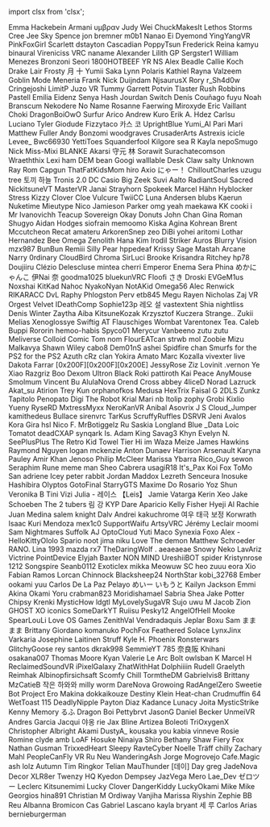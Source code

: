 ﻿import clsx from 'clsx';


<!-- Reminder that not only HTML chars have to be escaped, MDX chars also need to be (such as a space followed by an underscore). -->
<Patronelt k="0" ias="1" sp="0" >Emma</Patronelt> <Patronelt k="0" ias="1" sp="0" >Hackebein </Patronelt> <Patronelt k="0" ias="1" sp="0" >Armani</Patronelt> <Patronelt k="0" ias="1" sp="0" >υμβραν</Patronelt> <Patronelt k="0" ias="0" sp="0" >Judy Wei</Patronelt> 
<Patronelt k="0" ias="1" sp="0" >ChuckMakesIt</Patronelt> <Patronelt k="0" ias="0" sp="0" >Lethos Storms</Patronelt> <Patronelt k="0" ias="1" sp="0" >Cree Jee</Patronelt> <Patronelt k="0" ias="1" sp="0" >Sky Spence</Patronelt> <Patronelt k="0" ias="1" sp="0" >jon bremner</Patronelt> 
<Patronelt k="0" ias="0" sp="0" >m0b1</Patronelt> <Patronelt k="0" ias="0" sp="0" >Nanao Ei</Patronelt> <Patronelt k="0" ias="1" sp="0" >Dyemond</Patronelt> <Patronelt k="0" ias="1" sp="0" >YingYangVR</Patronelt> <Patronelt k="0" ias="1" sp="0" >PinkFoxGirl</Patronelt> 
<Patronelt k="0" ias="1" sp="0" >Scarlett</Patronelt> <Patronelt k="0" ias="1" sp="0" >dstayton </Patronelt> <Patronelt k="0" ias="1" sp="0" >Cascadian</Patronelt> <Patronelt k="0" ias="1" sp="0" >PoppyTsun</Patronelt> <Patronelt k="0" ias="1" sp="0" >Frederick</Patronelt> 
<Patronelt k="0" ias="1" sp="0" >Reina</Patronelt> <Patronelt k="0" ias="1" sp="0" >kamyu</Patronelt> <Patronelt k="0" ias="1" sp="0" >binaural</Patronelt> <Patronelt k="0" ias="1" sp="0" >Vireniciss </Patronelt> <Patronelt k="0" ias="1" sp="0" >VRC naname</Patronelt> 
<Patronelt k="0" ias="1" sp="0" >Alexander </Patronelt> <Patronelt k="0" ias="1" sp="0" >Lilith GP</Patronelt> <Patronelt k="0" ias="1" sp="0" >Sergster1</Patronelt> <Patronelt k="0" ias="1" sp="0" >William Menezes Bronzoni</Patronelt> <Patronelt k="0" ias="1" sp="0" >Seori </Patronelt> 
<Patronelt k="0" ias="1" sp="0" >1800HOTBEEF</Patronelt> <Patronelt k="0" ias="1" sp="0" >YR NS</Patronelt> <Patronelt k="0" ias="1" sp="0" >Alex Beadle</Patronelt> <Patronelt k="0" ias="1" sp="0" >Callie Koch</Patronelt> <Patronelt k="0" ias="1" sp="0" >Drake Lair</Patronelt> 
<Patronelt k="0" ias="1" sp="0" >Frosty</Patronelt> <Patronelt k="0" ias="1" sp="0" >月 十</Patronelt> <Patronelt k="0" ias="1" sp="0" >Yumii Saka</Patronelt> <Patronelt k="0" ias="1" sp="0" >Lynn</Patronelt> <Patronelt k="0" ias="0" sp="0" >Polaris</Patronelt> 
<Patronelt k="0" ias="1" sp="0" >Kathiel Rayna</Patronelt> <Patronelt k="0" ias="0" sp="0" >Valzeem</Patronelt> <Patronelt k="0" ias="1" sp="0" >Goblin Mode</Patronelt> <Patronelt k="0" ias="1" sp="0" >Meneria</Patronelt> <Patronelt k="0" ias="0" sp="0" >Frank</Patronelt> 
<Patronelt k="0" ias="1" sp="0" >Nick Duijndam</Patronelt> <Patronelt k="0" ias="1" sp="0" >NjsaurusX </Patronelt> <Patronelt k="0" ias="1" sp="0" >Rory</Patronelt> <Patronelt k="0" ias="0" sp="0" >r&#0095;Sh4d0w</Patronelt> <Patronelt k="0" ias="1" sp="0" >Cringejoshi</Patronelt> 
<Patronelt k="0" ias="1" sp="0" >LimitP </Patronelt> <Patronelt k="0" ias="1" sp="0" >Juzo VR</Patronelt> <Patronelt k="0" ias="1" sp="0" >Tummy</Patronelt> <Patronelt k="0" ias="1" sp="0" >Garrett Potvin</Patronelt> <Patronelt k="0" ias="1" sp="0" >Tlaster </Patronelt> 
<Patronelt k="0" ias="1" sp="0" >Rush Robbins</Patronelt> <Patronelt k="0" ias="1" sp="0" >Pastell Emilia</Patronelt> <Patronelt k="0" ias="1" sp="0" >Eidenz</Patronelt> <Patronelt k="0" ias="1" sp="0" >Senya</Patronelt> <Patronelt k="0" ias="1" sp="0" >Hash Jourdan</Patronelt> 
<Patronelt k="0" ias="1" sp="0" >Switch</Patronelt> <Patronelt k="0" ias="1" sp="0" >Denís Couñago</Patronelt> <Patronelt k="0" ias="1" sp="0" >fuyu</Patronelt> <Patronelt k="0" ias="1" sp="0" >Noah Branscum</Patronelt> <Patronelt k="0" ias="1" sp="0" >Nekodere </Patronelt> 
<Patronelt k="0" ias="1" sp="0" >No Name</Patronelt> <Patronelt k="0" ias="1" sp="0" >Rosanne Faerwing</Patronelt> <Patronelt k="0" ias="1" sp="0" >Miroxyde </Patronelt> <Patronelt k="0" ias="1" sp="0" >Eric Vaillant</Patronelt> <Patronelt k="0" ias="1" sp="0" >Choki</Patronelt> 
<Patronelt k="0" ias="1" sp="0" >DragonBoiOwO</Patronelt> <Patronelt k="0" ias="1" sp="0" >Surfur</Patronelt> <Patronelt k="0" ias="1" sp="0" >Arico</Patronelt> <Patronelt k="0" ias="1" sp="0" >Andrew</Patronelt> <Patronelt k="0" ias="1" sp="0" >Kuro</Patronelt> 
<Patronelt k="0" ias="1" sp="0" >Erik A&#0046; Hdez</Patronelt> <Patronelt k="0" ias="0" sp="0" >Carlsu</Patronelt> <Patronelt k="0" ias="1" sp="0" >Luciano Tyler</Patronelt> <Patronelt k="0" ias="1" sp="0" >Giodude </Patronelt> <Patronelt k="0" ias="1" sp="0" >Fizzytaco</Patronelt> 
<Patronelt k="0" ias="1" sp="0" >카스 코</Patronelt> <Patronelt k="0" ias="1" sp="0" >UprightBlue </Patronelt> <Patronelt k="0" ias="1" sp="0" >Yumi&#0095;AI</Patronelt> <Patronelt k="0" ias="1" sp="0" >Pari</Patronelt> <Patronelt k="0" ias="1" sp="0" >Mari</Patronelt> 
<Patronelt k="0" ias="1" sp="0" >Matthew Fuller</Patronelt> <Patronelt k="0" ias="1" sp="0" >Andy </Patronelt> <Patronelt k="0" ias="1" sp="0" >Bonzomi</Patronelt> <Patronelt k="0" ias="1" sp="0" >woodgraves</Patronelt> <Patronelt k="0" ias="1" sp="0" >CrusaderArts</Patronelt> 
<Patronelt k="0" ias="1" sp="0" >Astrexis</Patronelt> <Patronelt k="0" ias="1" sp="0" >icicle </Patronelt> <Patronelt k="0" ias="1" sp="0" >Levee&#0095;</Patronelt> <Patronelt k="0" ias="0" sp="0" >Bwc66930 </Patronelt> <Patronelt k="0" ias="1" sp="0" >YettiToes</Patronelt> 
<Patronelt k="0" ias="1" sp="0" >Squanderfool</Patronelt> <Patronelt k="0" ias="1" sp="0" >Kilgore</Patronelt> <Patronelt k="0" ias="1" sp="0" >sea R</Patronelt> <Patronelt k="0" ias="1" sp="0" >Kayla</Patronelt> <Patronelt k="0" ias="1" sp="0" >nepoSmugo </Patronelt> 
<Patronelt k="0" ias="1" sp="0" >Nick </Patronelt> <Patronelt k="0" ias="1" sp="0" >Miss&#0045;Mixi </Patronelt> <Patronelt k="0" ias="0" sp="0" >BLANKE</Patronelt> <Patronelt k="0" ias="1" sp="0" >Akarsi</Patronelt> <Patronelt k="0" ias="1" sp="0" >守元 林</Patronelt> 
<Patronelt k="0" ias="1" sp="0" >Sorawit Surachatecomson</Patronelt> <Patronelt k="0" ias="1" sp="0" >Wraeththix</Patronelt> <Patronelt k="0" ias="0" sp="0" >Lexi</Patronelt> <Patronelt k="0" ias="0" sp="0" >ham </Patronelt> <Patronelt k="0" ias="1" sp="0" >DEM bean</Patronelt> 
<Patronelt k="0" ias="1" sp="0" >Googi</Patronelt> <Patronelt k="0" ias="1" sp="0" >walllable </Patronelt> <Patronelt k="0" ias="1" sp="0" >Desk Claw</Patronelt> <Patronelt k="0" ias="1" sp="0" >salty</Patronelt> <Patronelt k="0" ias="1" sp="0" >Unknown</Patronelt> 
<Patronelt k="0" ias="1" sp="0" >Ray Rom</Patronelt> <Patronelt k="0" ias="1" sp="0" >Capgun </Patronelt> <Patronelt k="0" ias="1" sp="0" >ThatFatKidsMom</Patronelt> <Patronelt k="0" ias="0" sp="0" >hiro</Patronelt> <Patronelt k="0" ias="1" sp="0" >Axio</Patronelt> 
<Patronelt k="0" ias="1" sp="0" >にゃー！</Patronelt> <Patronelt k="0" ias="1" sp="0" >ChilloutCharles</Patronelt> <Patronelt k="0" ias="1" sp="0" >uzugu </Patronelt> <Patronelt k="0" ias="1" sp="0" >tree</Patronelt> <Patronelt k="0" ias="1" sp="0" >토끼 하늘</Patronelt> 
<Patronelt k="0" ias="1" sp="0" >Tronis 2&#0046;0</Patronelt> <Patronelt k="0" ias="1" sp="0" >DC</Patronelt> <Patronelt k="0" ias="1" sp="0" >Casio</Patronelt> <Patronelt k="0" ias="0" sp="0" >Big Zeek</Patronelt> <Patronelt k="0" ias="1" sp="0" >Suvi Aalto</Patronelt> 
<Patronelt k="0" ias="1" sp="0" >RadiantSoul </Patronelt> <Patronelt k="0" ias="0" sp="0" >Sacred</Patronelt> <Patronelt k="0" ias="1" sp="0" >NickitsuneVT</Patronelt> <Patronelt k="0" ias="1" sp="0" >MasterVR</Patronelt> <Patronelt k="0" ias="0" sp="0" >Janai Strayhorn</Patronelt> 
<Patronelt k="0" ias="1" sp="0" >Spokeek</Patronelt> <Patronelt k="0" ias="1" sp="0" >Marcel Hähn</Patronelt> <Patronelt k="0" ias="1" sp="0" >Hyblocker</Patronelt> <Patronelt k="0" ias="1" sp="0" >Stress</Patronelt> <Patronelt k="0" ias="0" sp="0" >Kizzy </Patronelt> 
<Patronelt k="0" ias="1" sp="0" >Clover Cloe</Patronelt> <Patronelt k="0" ias="0" sp="0" >Vulcure</Patronelt> <Patronelt k="0" ias="1" sp="0" >TwiiCC</Patronelt> <Patronelt k="0" ias="0" sp="0" >Luna Andersen</Patronelt> <Patronelt k="0" ias="1" sp="0" >blubs</Patronelt> 
<Patronelt k="0" ias="1" sp="0" >Kaerun</Patronelt> <Patronelt k="0" ias="1" sp="0" >Nuketime</Patronelt> <Patronelt k="0" ias="1" sp="0" >Mieutype Nico</Patronelt> <Patronelt k="0" ias="1" sp="0" >Jamieson Parker</Patronelt> <Patronelt k="0" ias="1" sp="0" >omg yeah</Patronelt> 
<Patronelt k="0" ias="1" sp="0" >maekawa</Patronelt> <Patronelt k="0" ias="1" sp="0" >KK</Patronelt> <Patronelt k="0" ias="0" sp="0" >cooki i</Patronelt> <Patronelt k="0" ias="1" sp="0" >Mr Ivanovichh</Patronelt> <Patronelt k="0" ias="1" sp="0" >Teacup Sovereign</Patronelt> 
<Patronelt k="0" ias="1" sp="0" >Okay Donuts</Patronelt> <Patronelt k="0" ias="1" sp="0" >John Chan</Patronelt> <Patronelt k="0" ias="1" sp="0" >Gina Roman</Patronelt> <Patronelt k="0" ias="0" sp="0" >Shugyo</Patronelt> <Patronelt k="0" ias="1" sp="0" >Aidan Hodges</Patronelt> 
<Patronelt k="0" ias="1" sp="0" >siofrain</Patronelt> <Patronelt k="0" ias="1" sp="0" >memoomo</Patronelt> <Patronelt k="0" ias="1" sp="0" >Kiska Agina</Patronelt> <Patronelt k="0" ias="0" sp="0" >Kohrean </Patronelt> <Patronelt k="0" ias="0" sp="0" >Brent Mccutcheon</Patronelt> 
<Patronelt k="0" ias="1" sp="0" >Recat</Patronelt> <Patronelt k="0" ias="0" sp="0" >amateru</Patronelt> <Patronelt k="0" ias="1" sp="0" >ArkorenSnep</Patronelt> <Patronelt k="0" ias="1" sp="0" >zeo </Patronelt> <Patronelt k="0" ias="0" sp="0" >DiBi</Patronelt> 
<Patronelt k="0" ias="1" sp="0" >yohei aritomi</Patronelt> <Patronelt k="0" ias="1" sp="0" >Lothar Hernandez</Patronelt> <Patronelt k="0" ias="1" sp="0" >Bee</Patronelt> <Patronelt k="0" ias="1" sp="0" >Omega</Patronelt> <Patronelt k="0" ias="0" sp="0" >Zenolith</Patronelt> 
<Patronelt k="0" ias="1" sp="0" >Hana Kim</Patronelt> <Patronelt k="0" ias="1" sp="0" >Irodil Striker</Patronelt> <Patronelt k="0" ias="0" sp="0" >Auros </Patronelt> <Patronelt k="0" ias="0" sp="0" >Blurry Vision</Patronelt> <Patronelt k="0" ias="1" sp="0" >mzx987</Patronelt> 
<Patronelt k="0" ias="1" sp="0" >BunBun</Patronelt> <Patronelt k="0" ias="1" sp="0" >Remiii</Patronelt> <Patronelt k="0" ias="1" sp="0" >Silly Pear</Patronelt> <Patronelt k="0" ias="1" sp="0" >hppedeaf</Patronelt> <Patronelt k="0" ias="1" sp="0" >Krissy</Patronelt> 
<Patronelt k="0" ias="1" sp="0" >Sage Mastah</Patronelt> <Patronelt k="0" ias="1" sp="0" >Arcane</Patronelt> <Patronelt k="0" ias="1" sp="0" >Narry</Patronelt> <Patronelt k="0" ias="1" sp="0" >0rdinary</Patronelt> <Patronelt k="0" ias="1" sp="0" >CloudBird</Patronelt> 
<Patronelt k="0" ias="1" sp="0" >Chroma</Patronelt> <Patronelt k="0" ias="0" sp="0" >SirLuci</Patronelt> <Patronelt k="0" ias="1" sp="0" >Brooke</Patronelt> <Patronelt k="0" ias="1" sp="0" >Krisandra Ritchey</Patronelt> <Patronelt k="0" ias="1" sp="0" >hp78</Patronelt> 
<Patronelt k="0" ias="0" sp="0" >Doujiiru</Patronelt> <Patronelt k="0" ias="1" sp="0" >Clézio Delescluse</Patronelt> <Patronelt k="0" ias="0" sp="0" >mintea</Patronelt> <Patronelt k="0" ias="1" sp="0" >cherri</Patronelt> <Patronelt k="0" ias="0" sp="0" >Emperor Enema</Patronelt> 
<Patronelt k="0" ias="1" sp="0" >Sera Phina</Patronelt> <Patronelt k="0" ias="1" sp="0" >めかにゃんこ</Patronelt> <Patronelt k="0" ias="1" sp="0" >伊Nai 奈</Patronelt> <Patronelt k="0" ias="0" sp="0" >goodma1025</Patronelt> <Patronelt k="0" ias="1" sp="0" >bluekunVRC</Patronelt> 
<Patronelt k="0" ias="1" sp="0" >Floofi</Patronelt> <Patronelt k="0" ias="1" sp="0" >さき</Patronelt> <Patronelt k="0" ias="1" sp="0" >Droski</Patronelt> <Patronelt k="0" ias="0" sp="0" >EVGeM1us</Patronelt> <Patronelt k="0" ias="1" sp="0" >Noxshai</Patronelt> 
<Patronelt k="0" ias="0" sp="0" >KitKad</Patronelt> <Patronelt k="0" ias="1" sp="0" >Nahoc </Patronelt> <Patronelt k="0" ias="0" sp="0" >NyakoNyan</Patronelt> <Patronelt k="0" ias="0" sp="0" >NotAKid </Patronelt> <Patronelt k="0" ias="1" sp="0" >Omega56 </Patronelt> 
<Patronelt k="0" ias="1" sp="0" >Alec Renwick</Patronelt> <Patronelt k="0" ias="1" sp="0" >RIKARACC</Patronelt> <Patronelt k="0" ias="1" sp="0" >DvL Raphy</Patronelt> <Patronelt k="0" ias="1" sp="0" >Phlogston</Patronelt> <Patronelt k="0" ias="0" sp="0" >Perv</Patronelt> 
<Patronelt k="0" ias="1" sp="0" >etb845 </Patronelt> <Patronelt k="0" ias="1" sp="0" >Megu</Patronelt> <Patronelt k="0" ias="1" sp="0" >Rayen </Patronelt> <Patronelt k="0" ias="1" sp="0" >Nicholas</Patronelt> <Patronelt k="0" ias="1" sp="0" >Zaj VR</Patronelt> 
<Patronelt k="0" ias="0" sp="0" >Orgest</Patronelt> <Patronelt k="0" ias="1" sp="0" >Velvet</Patronelt> <Patronelt k="0" ias="1" sp="0" >IDeathComp</Patronelt> <Patronelt k="0" ias="0" sp="0" >Sophie123p</Patronelt> <Patronelt k="0" ias="0" sp="0" >레오 설</Patronelt> 
<Patronelt k="0" ias="1" sp="0" >vastextent</Patronelt> <Patronelt k="0" ias="0" sp="0" >Shia</Patronelt> <Patronelt k="0" ias="1" sp="0" >nightliss</Patronelt> <Patronelt k="0" ias="0" sp="0" >Denis Winter</Patronelt> <Patronelt k="0" ias="0" sp="0" >Zaytha</Patronelt> 
<Patronelt k="0" ias="1" sp="0" >Aiba</Patronelt> <Patronelt k="0" ias="1" sp="0" >KitsuneKozak</Patronelt> <Patronelt k="0" ias="1" sp="0" >Krzysztof Kuczera</Patronelt> <Patronelt k="0" ias="1" sp="0" >Strange&#0046;&#0046;</Patronelt> <Patronelt k="0" ias="1" sp="0" >Zukii</Patronelt> 
<Patronelt k="0" ias="1" sp="0" >Melias</Patronelt> <Patronelt k="0" ias="0" sp="0" >Xenoglossye</Patronelt> <Patronelt k="0" ias="0" sp="0" >Swiftig AT</Patronelt> <Patronelt k="0" ias="0" sp="0" >Flauschiges Wombat</Patronelt> <Patronelt k="0" ias="1" sp="0" >Varentonex</Patronelt> 
<Patronelt k="0" ias="1" sp="0" >Tea&#0046;</Patronelt> <Patronelt k="0" ias="0" sp="0" >Caleb </Patronelt> <Patronelt k="0" ias="0" sp="0" >Buppi</Patronelt> <Patronelt k="0" ias="0" sp="0" >Rororin</Patronelt> <Patronelt k="0" ias="0" sp="0" >hemoo&#0045;habis</Patronelt> 
<Patronelt k="0" ias="0" sp="0" >Spyco01</Patronelt> <Patronelt k="0" ias="0" sp="0" >Merycur</Patronelt> <Patronelt k="0" ias="1" sp="0" >Vanbeeno</Patronelt> <Patronelt k="0" ias="1" sp="0" >zutu zutu</Patronelt> <Patronelt k="0" ias="0" sp="0" >Meliverse</Patronelt> 
<Patronelt k="0" ias="1" sp="0" >Colloid</Patronelt> <Patronelt k="0" ias="1" sp="0" >Comic Tom</Patronelt> <Patronelt k="0" ias="1" sp="0" >nom </Patronelt> <Patronelt k="0" ias="0" sp="0" >FlourEATcan </Patronelt> <Patronelt k="0" ias="1" sp="0" >strwb</Patronelt> 
<Patronelt k="0" ias="1" sp="0" >mol </Patronelt> <Patronelt k="0" ias="0" sp="0" >Zoobie</Patronelt> <Patronelt k="0" ias="0" sp="0" >Mizu Malkavya</Patronelt> <Patronelt k="0" ias="1" sp="0" >Shawn Wiley</Patronelt> <Patronelt k="0" ias="1" sp="0" >cabo8</Patronelt> 
<Patronelt k="0" ias="1" sp="0" >Dem01nS</Patronelt> <Patronelt k="0" ias="0" sp="0" >ashei</Patronelt> <Patronelt k="0" ias="1" sp="0" >Spidfire chan</Patronelt> <Patronelt k="0" ias="0" sp="0" >Smurfs for the PS2 for the PS2</Patronelt> <Patronelt k="0" ias="1" sp="0" >Azuth </Patronelt> 
<Patronelt k="0" ias="1" sp="0" >cRz clan</Patronelt> <Patronelt k="0" ias="1" sp="0" >Yokira Amato</Patronelt> <Patronelt k="0" ias="1" sp="0" >Marc Kozalla</Patronelt> <Patronelt k="0" ias="1" sp="0" >vivexter live</Patronelt> <Patronelt k="0" ias="1" sp="0" >Dakota Farrar</Patronelt> 
<Patronelt k="0" ias="1" sp="0" >&#0091;0x200F&#0093;&#0091;0x200F&#0093;&#0091;0x200E&#0093;</Patronelt> <Patronelt k="0" ias="1" sp="0" >JessyRose</Patronelt> <Patronelt k="0" ias="1" sp="0" >Ziz</Patronelt> <Patronelt k="0" ias="0" sp="0" >Lovinit &#0046;vernon</Patronelt> <Patronelt k="0" ias="1" sp="0" >Ye Xiao</Patronelt> 
<Patronelt k="0" ias="1" sp="0" >Razgriz</Patronelt> <Patronelt k="0" ias="0" sp="0" >Boo</Patronelt> <Patronelt k="0" ias="1" sp="0" >Dexom </Patronelt> <Patronelt k="0" ias="0" sp="0" >Ultron Black</Patronelt> <Patronelt k="0" ias="1" sp="0" >Roki</Patronelt> 
<Patronelt k="0" ias="1" sp="0" >pattiroth</Patronelt> <Patronelt k="0" ias="1" sp="0" >Kai Peace</Patronelt> <Patronelt k="0" ias="1" sp="0" >AnyMouse </Patronelt> <Patronelt k="0" ias="1" sp="0" >Smolmum</Patronelt> <Patronelt k="0" ias="1" sp="0" >Vincent Bu</Patronelt> 
<Patronelt k="0" ias="1" sp="0" >AlulaNova</Patronelt> <Patronelt k="0" ias="1" sp="0" >Orend Cross</Patronelt> <Patronelt k="0" ias="1" sp="0" >abbey</Patronelt> <Patronelt k="0" ias="0" sp="0" >4liceD</Patronelt> <Patronelt k="0" ias="1" sp="0" >Norad </Patronelt> 
<Patronelt k="0" ias="1" sp="0" >Lazruck</Patronelt> <Patronelt k="0" ias="1" sp="0" >Akat&#0095;su</Patronelt> <Patronelt k="0" ias="0" sp="0" >Atirion </Patronelt> <Patronelt k="0" ias="0" sp="0" >Trey Kun</Patronelt> <Patronelt k="0" ias="1" sp="0" >orphanofkos</Patronelt> 
<Patronelt k="0" ias="0" sp="0" >Medusa</Patronelt> <Patronelt k="0" ias="0" sp="0" >HexTrix </Patronelt> <Patronelt k="0" ias="1" sp="0" >Faisal G</Patronelt> <Patronelt k="0" ias="1" sp="0" >2DLS </Patronelt> <Patronelt k="0" ias="0" sp="0" >Zunkz</Patronelt> 
<Patronelt k="0" ias="1" sp="0" >Tapitolo Penopato</Patronelt> <Patronelt k="0" ias="0" sp="0" >Digi The Robot</Patronelt> <Patronelt k="0" ias="1" sp="0" >Krial</Patronelt> <Patronelt k="0" ias="1" sp="0" >Mari</Patronelt> <Patronelt k="0" ias="1" sp="0" >nb</Patronelt> 
<Patronelt k="0" ias="1" sp="0" >Itolip</Patronelt> <Patronelt k="0" ias="0" sp="0" >zophy</Patronelt> <Patronelt k="0" ias="1" sp="0" >Grobi</Patronelt> <Patronelt k="0" ias="1" sp="0" >Kixlio Yueny</Patronelt> <Patronelt k="0" ias="1" sp="0" >RyseRD</Patronelt> 
<Patronelt k="0" ias="1" sp="0" >MxtressMyxx</Patronelt> <Patronelt k="0" ias="0" sp="0" >NeroKanVR </Patronelt> <Patronelt k="0" ias="0" sp="0" >Anibal</Patronelt> <Patronelt k="0" ias="1" sp="0" >Asovrix</Patronelt> <Patronelt k="0" ias="1" sp="0" >J S</Patronelt> 
<Patronelt k="0" ias="1" sp="0" >Cloud&#0095;Jumper</Patronelt> <Patronelt k="0" ias="1" sp="0" >kamithedeus</Patronelt> <Patronelt k="0" ias="1" sp="0" >Bullace </Patronelt> <Patronelt k="0" ias="0" sp="0" >sirenvrc</Patronelt> <Patronelt k="0" ias="1" sp="0" >TarKus</Patronelt> 
<Patronelt k="0" ias="1" sp="0" >ScruffyRuffles</Patronelt> <Patronelt k="0" ias="1" sp="0" >DSRVR</Patronelt> <Patronelt k="0" ias="0" sp="0" >Jeni Avalos</Patronelt> <Patronelt k="0" ias="1" sp="0" >Kora Gira</Patronelt> <Patronelt k="0" ias="1" sp="0" >hsl </Patronelt> 
<Patronelt k="0" ias="1" sp="0" >Nico F&#0046;</Patronelt> <Patronelt k="0" ias="0" sp="0" >MrBotiggelz</Patronelt> <Patronelt k="0" ias="1" sp="0" >Ru</Patronelt> <Patronelt k="0" ias="0" sp="0" >Saskia Longland</Patronelt> <Patronelt k="0" ias="1" sp="0" >Blue &#0095;Data</Patronelt> 
<Patronelt k="0" ias="0" sp="0" >Loic Tomatot</Patronelt> <Patronelt k="0" ias="1" sp="0" >deadCXAP</Patronelt> <Patronelt k="0" ias="1" sp="0" >synqark </Patronelt> <Patronelt k="0" ias="1" sp="0" >Is&#0046;</Patronelt> <Patronelt k="0" ias="1" sp="0" >Adam King</Patronelt> 
<Patronelt k="0" ias="1" sp="0" >Savag3</Patronelt> <Patronelt k="0" ias="1" sp="0" >Khyn</Patronelt> <Patronelt k="0" ias="1" sp="0" >Evelyn N&#0046;</Patronelt> <Patronelt k="0" ias="1" sp="0" >SeePlusPlus</Patronelt> <Patronelt k="0" ias="1" sp="0" >The Retro Kid</Patronelt> 
<Patronelt k="0" ias="1" sp="0" >Towel Tier</Patronelt> <Patronelt k="0" ias="1" sp="0" >Hi im Waza</Patronelt> <Patronelt k="0" ias="1" sp="0" >Meize</Patronelt> <Patronelt k="0" ias="1" sp="0" >James Hawkins</Patronelt> <Patronelt k="0" ias="1" sp="0" >Raymond Nguyen</Patronelt> 
<Patronelt k="0" ias="1" sp="0" >logan mckenzie</Patronelt> <Patronelt k="0" ias="1" sp="0" >Anton Dunaev</Patronelt> <Patronelt k="0" ias="1" sp="0" >Harrison Arsenault</Patronelt> <Patronelt k="0" ias="1" sp="0" >Karyna Pauley</Patronelt> <Patronelt k="0" ias="1" sp="0" >Amir Khan</Patronelt> 
<Patronelt k="0" ias="1" sp="0" >Jenoso</Patronelt> <Patronelt k="0" ias="1" sp="0" >Philip McCleer</Patronelt> <Patronelt k="0" ias="1" sp="0" >Marissa Ybarra</Patronelt> <Patronelt k="0" ias="1" sp="0" >Rico&#0095;Guy</Patronelt> <Patronelt k="0" ias="1" sp="0" >sewon</Patronelt> 
<Patronelt k="0" ias="1" sp="0" >Seraphim Rune</Patronelt> <Patronelt k="0" ias="1" sp="0" >meme man</Patronelt> <Patronelt k="0" ias="1" sp="0" >Sheo Cabrera</Patronelt> <Patronelt k="0" ias="1" sp="0" >usagiR18 </Patronelt> <Patronelt k="0" ias="1" sp="0" >It&#0039;s&#0095;Pax</Patronelt> 
<Patronelt k="0" ias="1" sp="0" >Koi Fox</Patronelt> <Patronelt k="0" ias="1" sp="0" >ToMo San</Patronelt> <Patronelt k="0" ias="1" sp="0" >adriene </Patronelt> <Patronelt k="0" ias="1" sp="0" >Icey</Patronelt> <Patronelt k="0" ias="1" sp="0" >peter rabbit</Patronelt> 
<Patronelt k="0" ias="1" sp="0" >Jordan Maddox</Patronelt> <Patronelt k="0" ias="1" sp="0" >Lezreth Senceura</Patronelt> <Patronelt k="0" ias="1" sp="0" >Inosuke Hashibira</Patronelt> <Patronelt k="0" ias="1" sp="0" >Olyptos</Patronelt> <Patronelt k="0" ias="1" sp="0" >GotoFinal</Patronelt> 
<Patronelt k="0" ias="1" sp="0" >StarryGTS</Patronelt> <Patronelt k="0" ias="1" sp="0" >Maxime Do Rosario</Patronelt> <Patronelt k="0" ias="1" sp="0" >Yoz Shun</Patronelt> <Patronelt k="0" ias="1" sp="0" >Veronika B</Patronelt> <Patronelt k="0" ias="1" sp="0" >Tini</Patronelt> 
<Patronelt k="0" ias="1" sp="0" >Vizi</Patronelt> <Patronelt k="0" ias="1" sp="0" >Julia &#0045;</Patronelt> <Patronelt k="0" ias="1" sp="0" >레이스 【Leis】</Patronelt> <Patronelt k="0" ias="1" sp="0" >Jamie Vatarga</Patronelt> <Patronelt k="0" ias="1" sp="0" >Kerin </Patronelt> 
<Patronelt k="0" ias="1" sp="0" >Xeo</Patronelt> <Patronelt k="0" ias="1" sp="0" >Jake Schoeben</Patronelt> <Patronelt k="0" ias="1" sp="0" >The 2 tubers</Patronelt> <Patronelt k="0" ias="1" sp="0" >림 강</Patronelt> <Patronelt k="0" ias="1" sp="0" >KYP</Patronelt> 
<Patronelt k="0" ias="1" sp="0" >Dare Aparicio</Patronelt> <Patronelt k="0" ias="1" sp="0" >Kelly Fisher</Patronelt> <Patronelt k="0" ias="1" sp="0" >Hyeji Al</Patronelt> <Patronelt k="0" ias="1" sp="0" >Rachie</Patronelt> <Patronelt k="0" ias="1" sp="0" >Juan Medina</Patronelt> 
<Patronelt k="0" ias="1" sp="0" >salem knight</Patronelt> <Patronelt k="0" ias="1" sp="0" >Dalv Andrei</Patronelt> <Patronelt k="0" ias="1" sp="0" >kakuchrome </Patronelt> <Patronelt k="0" ias="1" sp="0" >여우 태극</Patronelt> <Patronelt k="0" ias="1" sp="0" >보정</Patronelt> 
<Patronelt k="0" ias="1" sp="0" >Korwrath</Patronelt> <Patronelt k="0" ias="1" sp="0" >Isaac Kuri Mendoza</Patronelt> <Patronelt k="0" ias="1" sp="0" >mex1c0</Patronelt> <Patronelt k="0" ias="1" sp="0" >SupportWaifu</Patronelt> <Patronelt k="0" ias="1" sp="0" >ArtsyVRC</Patronelt> 
<Patronelt k="0" ias="1" sp="0" >Jérémy Leclair</Patronelt> <Patronelt k="0" ias="1" sp="0" >moomi</Patronelt> <Patronelt k="0" ias="1" sp="0" >Sam </Patronelt> <Patronelt k="0" ias="1" sp="0" >Nightmares</Patronelt> <Patronelt k="0" ias="1" sp="0" >Suffolk</Patronelt> 
<Patronelt k="0" ias="1" sp="0" >AJ</Patronelt> <Patronelt k="0" ias="1" sp="0" >OptoCloud</Patronelt> <Patronelt k="0" ias="1" sp="0" >Yuti Maco</Patronelt> <Patronelt k="0" ias="1" sp="0" >Synexia Foxo</Patronelt> <Patronelt k="0" ias="1" sp="0" >Alex &#0045;</Patronelt> 
<Patronelt k="0" ias="1" sp="0" >HelloKittyOlolo</Patronelt> <Patronelt k="0" ias="1" sp="0" >Spario </Patronelt> <Patronelt k="0" ias="1" sp="0" >noot</Patronelt> <Patronelt k="0" ias="1" sp="0" >jima niku</Patronelt> <Patronelt k="0" ias="1" sp="0" >Love The demon</Patronelt> 
<Patronelt k="0" ias="1" sp="0" >Matthew Schroeder</Patronelt> <Patronelt k="0" ias="1" sp="0" >RANO&#0046;</Patronelt> <Patronelt k="0" ias="1" sp="0" >Lina</Patronelt> <Patronelt k="0" ias="1" sp="0" >1993 mazda rx7</Patronelt> <Patronelt k="0" ias="1" sp="0" >TheDaringWolf &#0046;</Patronelt> 
<Patronelt k="0" ias="1" sp="0" >aeaeaeae</Patronelt> <Patronelt k="0" ias="1" sp="0" >Snowy Neko</Patronelt> <Patronelt k="0" ias="1" sp="0" >LavAriz</Patronelt> <Patronelt k="0" ias="1" sp="0" >Victrine </Patronelt> <Patronelt k="0" ias="1" sp="0" >PointDevice</Patronelt> 
<Patronelt k="0" ias="1" sp="0" >Elyjah Baxter</Patronelt> <Patronelt k="0" ias="1" sp="0" >NON MIND</Patronelt> <Patronelt k="0" ias="1" sp="0" >UreshiiBOT</Patronelt> <Patronelt k="0" ias="1" sp="0" >spider</Patronelt> <Patronelt k="0" ias="1" sp="0" >Kristynrose 1212</Patronelt> 
<Patronelt k="0" ias="1" sp="0" >Songspire</Patronelt> <Patronelt k="0" ias="1" sp="0" >Seanb0112</Patronelt> <Patronelt k="0" ias="1" sp="0" >Exoticlex</Patronelt> <Patronelt k="0" ias="1" sp="0" >mikka </Patronelt> <Patronelt k="0" ias="1" sp="0" >Meowuw SC</Patronelt> 
<Patronelt k="0" ias="0" sp="0" >heo zuuu</Patronelt> <Patronelt k="0" ias="0" sp="0" >eora</Patronelt> <Patronelt k="0" ias="0" sp="0" >Xio</Patronelt> <Patronelt k="0" ias="0" sp="0" >Fabian Ramos</Patronelt> <Patronelt k="0" ias="0" sp="0" >Lorcan Chinnock</Patronelt> 
<Patronelt k="0" ias="0" sp="0" >Blacksheep24 </Patronelt> <Patronelt k="0" ias="0" sp="0" >NorthStar</Patronelt> <Patronelt k="0" ias="0" sp="0" >kobi&#0095;32768</Patronelt> <Patronelt k="0" ias="0" sp="0" >Ember</Patronelt> <Patronelt k="0" ias="0" sp="0" >ookami yuu</Patronelt> 
<Patronelt k="0" ias="0" sp="0" >Carlos De La Paz Pelayo</Patronelt> <Patronelt k="0" ias="0" sp="0" >めいー いもうと</Patronelt> <Patronelt k="0" ias="0" sp="0" >Kailyn Jackson</Patronelt> <Patronelt k="0" ias="0" sp="0" >Emmi Akina</Patronelt> <Patronelt k="0" ias="0" sp="0" >Okami Yoru</Patronelt> 
<Patronelt k="0" ias="0" sp="0" >crabman823</Patronelt> <Patronelt k="0" ias="0" sp="0" >Moridishamael</Patronelt> <Patronelt k="0" ias="0" sp="0" >Sabria Shea</Patronelt> <Patronelt k="0" ias="0" sp="0" >Jake Potter</Patronelt> <Patronelt k="0" ias="0" sp="0" >Chipsy</Patronelt> 
<Patronelt k="0" ias="0" sp="0" >Krenki</Patronelt> <Patronelt k="0" ias="0" sp="0" >MysticHow</Patronelt> <Patronelt k="0" ias="0" sp="0" >ldgtl</Patronelt> <Patronelt k="0" ias="0" sp="0" >MyLovelySugaVR</Patronelt> <Patronelt k="0" ias="0" sp="0" >Sujo uwu</Patronelt> 
<Patronelt k="0" ias="0" sp="0" >M</Patronelt> <Patronelt k="0" ias="0" sp="0" >Jacob Zion</Patronelt> <Patronelt k="0" ias="0" sp="0" >GHOST XO</Patronelt> <Patronelt k="0" ias="0" sp="0" >iconics</Patronelt> <Patronelt k="0" ias="0" sp="0" >SomeDarkYT</Patronelt> 
<Patronelt k="0" ias="0" sp="0" >Ruiisu</Patronelt> <Patronelt k="0" ias="0" sp="0" >Pesky12</Patronelt> <Patronelt k="0" ias="0" sp="0" >AngelOfHell</Patronelt> <Patronelt k="0" ias="0" sp="0" >Mooke</Patronelt> <Patronelt k="0" ias="0" sp="0" >SpearLouLi</Patronelt> 
<Patronelt k="0" ias="0" sp="0" >Love OS Games</Patronelt> <Patronelt k="0" ias="0" sp="0" >ZenithVal</Patronelt> <Patronelt k="0" ias="0" sp="0" >Vendradaquis</Patronelt> <Patronelt k="0" ias="0" sp="0" >Jeplar</Patronelt> <Patronelt k="0" ias="0" sp="0" >Boxu</Patronelt> 
<Patronelt k="0" ias="0" sp="0" >Sam</Patronelt> <Patronelt k="0" ias="0" sp="0" >まままま</Patronelt> <Patronelt k="0" ias="0" sp="0" >Brittany Giordano</Patronelt> <Patronelt k="0" ias="0" sp="0" >komanuko </Patronelt> <Patronelt k="0" ias="0" sp="0" >PochFox </Patronelt> 
<Patronelt k="0" ias="0" sp="0" >Feathered Solace</Patronelt> <Patronelt k="0" ias="0" sp="0" >LynxJinx</Patronelt> <Patronelt k="0" ias="0" sp="0" >Varkaria</Patronelt> <Patronelt k="0" ias="0" sp="0" >Josephine Laitinen</Patronelt> <Patronelt k="0" ias="0" sp="0" >Struff</Patronelt> 
<Patronelt k="0" ias="0" sp="0" >Kyle H&#0046;</Patronelt> <Patronelt k="0" ias="0" sp="0" >Phoenix</Patronelt> <Patronelt k="0" ias="0" sp="0" >Ronsterwars</Patronelt> <Patronelt k="0" ias="0" sp="0" >GlitchyGoose</Patronelt> <Patronelt k="0" ias="0" sp="0" >rey santos</Patronelt> 
<Patronelt k="0" ias="0" sp="0" >dkrak998 </Patronelt> <Patronelt k="0" ias="0" sp="0" >SemmieYT 785</Patronelt> <Patronelt k="0" ias="0" sp="0" >奈良阪</Patronelt> <Patronelt k="0" ias="0" sp="0" >Khihani</Patronelt> <Patronelt k="0" ias="0" sp="0" >osakana007</Patronelt> 
<Patronelt k="0" ias="0" sp="0" >Thomas Moore</Patronelt> <Patronelt k="0" ias="0" sp="0" >Kyan </Patronelt> <Patronelt k="0" ias="0" sp="0" >Valerie Le</Patronelt> <Patronelt k="0" ias="0" sp="0" >Arc Bolt</Patronelt> <Patronelt k="0" ias="0" sp="0" >owlsban K</Patronelt> 
<Patronelt k="0" ias="0" sp="0" >Marcel H</Patronelt> <Patronelt k="0" ias="0" sp="0" >ReclaimedSoundVR</Patronelt> <Patronelt k="0" ias="0" sp="0" >iPixelGalaxy</Patronelt> <Patronelt k="0" ias="0" sp="0" >ZhatWithHat</Patronelt> <Patronelt k="0" ias="0" sp="0" >Dolphiiiin</Patronelt> 
<Patronelt k="0" ias="0" sp="0" >Rudell </Patronelt> <Patronelt k="0" ias="0" sp="0" >Graelyth</Patronelt> <Patronelt k="0" ias="0" sp="0" >Reimhak</Patronelt> <Patronelt k="0" ias="0" sp="0" >Albinopfirsichsaft</Patronelt> <Patronelt k="0" ias="0" sp="0" >Scomfy</Patronelt> 
<Patronelt k="0" ias="0" sp="0" >Chill</Patronelt> <Patronelt k="0" ias="0" sp="0" >TormtheDM</Patronelt> <Patronelt k="0" ias="0" sp="0" >Gabrielvis8</Patronelt> <Patronelt k="0" ias="0" sp="0" >Brittany </Patronelt> <Patronelt k="0" ias="0" sp="0" >MzCatieB</Patronelt> 
<Patronelt k="0" ias="0" sp="0" >작은 하와와</Patronelt> <Patronelt k="0" ias="0" sp="0" >milly worm</Patronelt> <Patronelt k="0" ias="0" sp="0" >DareNova</Patronelt> <Patronelt k="0" ias="0" sp="0" >Growoing</Patronelt> <Patronelt k="0" ias="0" sp="0" >RadAngelZero</Patronelt> 
<Patronelt k="0" ias="0" sp="0" >Sweetie Bot Project</Patronelt> <Patronelt k="0" ias="0" sp="0" >Ero</Patronelt> <Patronelt k="0" ias="0" sp="0" >Makina</Patronelt> <Patronelt k="0" ias="0" sp="0" >dokkaikouze</Patronelt> <Patronelt k="0" ias="0" sp="0" >Destiny Klein</Patronelt> 
<Patronelt k="0" ias="0" sp="0" >Heat&#0045;chan </Patronelt> <Patronelt k="0" ias="0" sp="0" >Crudmuffin 64</Patronelt> <Patronelt k="0" ias="0" sp="0" >WetToast 115</Patronelt> <Patronelt k="0" ias="0" sp="0" >DeadlyNipple</Patronelt> <Patronelt k="0" ias="0" sp="0" >Payton Diaz</Patronelt> 
<Patronelt k="0" ias="0" sp="0" >Kadance Lunacy</Patronelt> <Patronelt k="0" ias="0" sp="0" >Joita </Patronelt> <Patronelt k="0" ias="0" sp="0" >MysticStrike </Patronelt> <Patronelt k="0" ias="0" sp="0" >Kenny </Patronelt> <Patronelt k="0" ias="0" sp="0" >Memory </Patronelt> 
<Patronelt k="0" ias="0" sp="0" >るふ</Patronelt> <Patronelt k="0" ias="0" sp="0" >Dragon Boi</Patronelt> <Patronelt k="0" ias="0" sp="0" >Pettybrvt</Patronelt> <Patronelt k="0" ias="0" sp="0" >JasonG</Patronelt> <Patronelt k="0" ias="0" sp="0" >Daniel Becker</Patronelt> 
<Patronelt k="0" ias="0" sp="0" >UnmeiVR</Patronelt> <Patronelt k="0" ias="0" sp="0" >Andres Garcia</Patronelt> <Patronelt k="0" ias="0" sp="0" >Jacqui </Patronelt> <Patronelt k="0" ias="0" sp="0" >야옹</Patronelt> <Patronelt k="0" ias="0" sp="0" >rie </Patronelt> 
<Patronelt k="0" ias="0" sp="0" >Jax Bline</Patronelt> <Patronelt k="0" ias="0" sp="0" >Artizea Boleoti</Patronelt> <Patronelt k="0" ias="0" sp="0" >TriOxygenX</Patronelt> <Patronelt k="0" ias="0" sp="0" >Christopher Albright</Patronelt> <Patronelt k="0" ias="0" sp="0" >Akami</Patronelt> 
<Patronelt k="0" ias="0" sp="0" >DustyA&#0095;</Patronelt> <Patronelt k="0" ias="0" sp="0" >kousaka you</Patronelt> <Patronelt k="0" ias="0" sp="0" >kabia vinneve</Patronelt> <Patronelt k="0" ias="0" sp="0" >Rosie Romine</Patronelt> <Patronelt k="0" ias="0" sp="0" >clyde amb</Patronelt> 
<Patronelt k="0" ias="0" sp="0" >LoAF</Patronelt> <Patronelt k="0" ias="0" sp="0" >Hosuke</Patronelt> <Patronelt k="0" ias="0" sp="0" >Ninaiya</Patronelt> <Patronelt k="0" ias="0" sp="0" >Shiro</Patronelt> <Patronelt k="0" ias="0" sp="0" >Bethany Shaw</Patronelt> 
<Patronelt k="0" ias="0" sp="0" >Fiery Fox</Patronelt> <Patronelt k="0" ias="0" sp="0" >Nathan Gusman</Patronelt> <Patronelt k="0" ias="0" sp="0" >TrixxedHeart</Patronelt> <Patronelt k="0" ias="0" sp="0" >Sleepy</Patronelt> <Patronelt k="0" ias="0" sp="0" >RavteCyber</Patronelt> 
<Patronelt k="0" ias="0" sp="0" >Noelle Träff</Patronelt> <Patronelt k="0" ias="0" sp="0" >chilly</Patronelt> <Patronelt k="0" ias="0" sp="0" >Zachary Mahl</Patronelt> <Patronelt k="0" ias="0" sp="0" >PeopleCanFly VR</Patronelt> <Patronelt k="0" ias="0" sp="0" >Ru Neu</Patronelt> 
<Patronelt k="0" ias="0" sp="0" >WanderingAsh</Patronelt> <Patronelt k="0" ias="0" sp="0" >Jorge Mogrovejo</Patronelt> <Patronelt k="0" ias="0" sp="0" >Cafe&#0046;Magic</Patronelt> <Patronelt k="0" ias="0" sp="0" >ash lolz</Patronelt> <Patronelt k="0" ias="0" sp="0" >Autumn</Patronelt> 
<Patronelt k="0" ias="0" sp="0" >Tim Ringkor</Patronelt> <Patronelt k="0" ias="0" sp="0" >Telian </Patronelt> <Patronelt k="0" ias="0" sp="0" >MauThunder </Patronelt> <Patronelt k="0" ias="0" sp="0" >&#0091;데이&#0093; Day</Patronelt> <Patronelt k="0" ias="0" sp="0" >greg</Patronelt> 
<Patronelt k="0" ias="0" sp="0" >JadeNova</Patronelt> <Patronelt k="0" ias="0" sp="0" >Decor</Patronelt> <Patronelt k="0" ias="0" sp="0" >XLR8er</Patronelt> <Patronelt k="0" ias="0" sp="0" >Twenzy HQ</Patronelt> <Patronelt k="0" ias="0" sp="0" >Kyedon Dempsey</Patronelt> 
<Patronelt k="0" ias="0" sp="0" >JazVega</Patronelt> <Patronelt k="0" ias="0" sp="0" >Mero</Patronelt> <Patronelt k="0" ias="0" sp="0" >Lae&#0095;Dev</Patronelt> <Patronelt k="0" ias="0" sp="0" >ゼロツー Leclerc</Patronelt> <Patronelt k="0" ias="0" sp="0" >Kitsunemimi</Patronelt> 
<Patronelt k="0" ias="0" sp="0" >Lucky Clover</Patronelt> <Patronelt k="0" ias="0" sp="0" >DangerKiddy</Patronelt> <Patronelt k="0" ias="0" sp="0" >LuckyOkami </Patronelt> <Patronelt k="0" ias="0" sp="0" >Mike Mike</Patronelt> <Patronelt k="0" ias="0" sp="0" >Georgios</Patronelt> 
<Patronelt k="0" ias="0" sp="0" >hina891</Patronelt> <Patronelt k="0" ias="0" sp="0" >Christian M Ordiway</Patronelt> <Patronelt k="0" ias="0" sp="0" >Vanjiha</Patronelt> <Patronelt k="0" ias="0" sp="0" >Marissa </Patronelt> <Patronelt k="0" ias="0" sp="0" >Riyshin</Patronelt> 
<Patronelt k="0" ias="0" sp="0" >Zephie BB</Patronelt> <Patronelt k="0" ias="0" sp="0" >Reu</Patronelt> <Patronelt k="0" ias="0" sp="0" >Albanna</Patronelt> <Patronelt k="0" ias="0" sp="0" >Bromicon </Patronelt> <Patronelt k="0" ias="0" sp="0" >Cas</Patronelt> 
<Patronelt k="0" ias="0" sp="0" >Gabriel Lascano</Patronelt> <Patronelt k="0" ias="0" sp="0" >kayla bryant</Patronelt> <Patronelt k="0" ias="0" sp="0" >세 루</Patronelt> <Patronelt k="0" ias="0" sp="0" >Carlos Arias</Patronelt> <Patronelt k="0" ias="0" sp="0" >bernieburgerman</Patronelt> 
